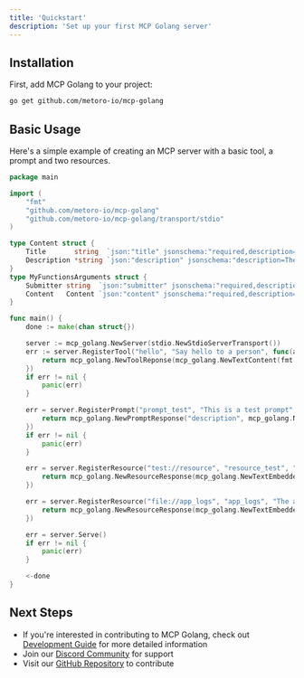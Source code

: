 ```yaml
---
title: 'Quickstart'
description: 'Set up your first MCP Golang server'
---
```


## Installation

First, add MCP Golang to your project:

```bash
go get github.com/metoro-io/mcp-golang
```

## Basic Usage

Here's a simple example of creating an MCP server with a basic tool, a prompt and two resources.

```go
package main

import (
	"fmt"
	"github.com/metoro-io/mcp-golang"
	"github.com/metoro-io/mcp-golang/transport/stdio"
)

type Content struct {
	Title       string  `json:"title" jsonschema:"required,description=The title to submit"`
	Description *string `json:"description" jsonschema:"description=The description to submit"`
}
type MyFunctionsArguments struct {
	Submitter string  `json:"submitter" jsonschema:"required,description=The name of the thing calling this tool (openai, google, claude, etc)"`
	Content   Content `json:"content" jsonschema:"required,description=The content of the message"`
}

func main() {
	done := make(chan struct{})

	server := mcp_golang.NewServer(stdio.NewStdioServerTransport())
	err := server.RegisterTool("hello", "Say hello to a person", func(arguments MyFunctionsArguments) (*mcp_golang.ToolResponse, error) {
		return mcp_golang.NewToolReponse(mcp_golang.NewTextContent(fmt.Sprintf("Hello, %server!", arguments.Submitter))), nil
	})
	if err != nil {
		panic(err)
	}

	err = server.RegisterPrompt("prompt_test", "This is a test prompt", func(arguments Content) (*mcp_golang.PromptResponse, error) {
		return mcp_golang.NewPromptResponse("description", mcp_golang.NewPromptMessage(mcp_golang.NewTextContent(fmt.Sprintf("Hello, %server!", arguments.Title)), mcp_golang.RoleUser)), nil
	})
	if err != nil {
		panic(err)
	}

	err = server.RegisterResource("test://resource", "resource_test", "This is a test resource", "application/json", func() (*mcp_golang.ResourceResponse, error) {
		return mcp_golang.NewResourceResponse(mcp_golang.NewTextEmbeddedResource("test://resource", "This is a test resource", "application/json")), nil
	})

	err = server.RegisterResource("file://app_logs", "app_logs", "The app logs", "text/plain", func() (*mcp_golang.ResourceResponse, error) {
		return mcp_golang.NewResourceResponse(mcp_golang.NewTextEmbeddedResource("file://app_logs", "This is a test resource", "text/plain")), nil
	})

	err = server.Serve()
	if err != nil {
		panic(err)
	}

	<-done
}
```

## Next Steps

- If you're interested in contributing to MCP Golang, check out [Development Guide](/development) for more detailed information
- Join our [Discord Community](https://discord.gg/33saRwE3pT) for support
- Visit our [GitHub Repository](https://github.com/metoro-io/mcp-golang) to contribute
